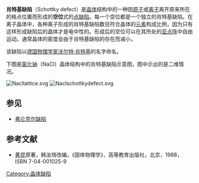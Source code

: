 {{Refimprove|time=2021-12-09T04:33:31+00:00}}
'''肖特基缺陷'''（Schottky defect）是[[晶体|晶体]]结构中的一种因[[原子|原子]]或[[离子|离子]]离开原来所在的格点位置而形成的'''空位'''式的[[点缺陷|点缺陷]]。每一个空位都是一个独立的肖特基缺陷。在离子晶体中，各种离子形成的肖特基缺陷数目符合晶体的[[元素|元素]]构成比例，因为只有这样形成缺陷后的晶体才是电中性的。形成后的空位可以在其所处的[[亚点阵|亚点阵]]中自由运动。通常晶体的密度会由于肖特基缺陷的存在而减小。

该缺陷以[[德国|德国]][[物理学家|物理学家]][[華特·蕭特基|沃尔特·肖特基]]的名字命名。

下图是[[氯化钠|氯化钠]]（NaCl）晶体结构中的肖特基缺陷示意图，图中示出的是二维情况。

[[File:Nacllattice.svg|thumb]]
[[File:Naclschottkydefect.svg|thumb]]

{{clear}}

==参见==
*[[弗仑克尔缺陷|弗仑克尔缺陷]]

==参考文献==
*[[黄昆|黄昆]]原著，韩汝琦改编，《固体物理学》，高等教育出版社，北京，1988，ISBN 7-04-001025-9

{{固体物理学}}

[[Category:晶体缺陷|Category:晶体缺陷]]